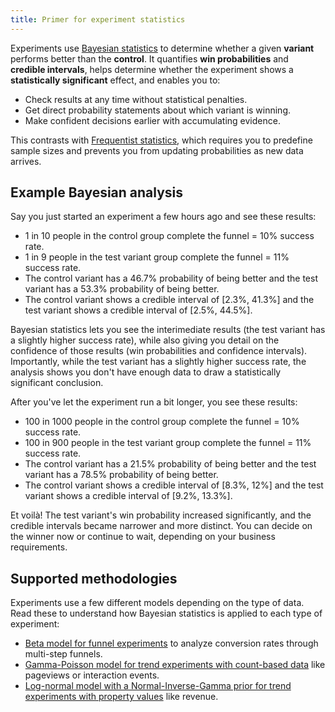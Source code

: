 ```yaml
---
title: Primer for experiment statistics
---
```


Experiments use [Bayesian statistics](https://en.wikipedia.org/wiki/Bayesian_statistics) to determine whether a given **variant** performs better than the **control**. It quantifies **win probabilities** and **credible intervals**, helps determine whether the experiment shows a **statistically significant** effect, and enables you to:

* Check results at any time without statistical penalties.
* Get direct probability statements about which variant is winning.
* Make confident decisions earlier with accumulating evidence.

This contrasts with [Frequentist statistics](https://en.wikipedia.org/wiki/Frequentist_inference), which requires you to predefine sample sizes and prevents you from updating probabilities as new data arrives.

## Example Bayesian analysis

Say you just started an experiment a few hours ago and see these results:
* 1 in 10 people in the control group complete the funnel = 10% success rate.
* 1 in 9 people in the test variant group complete the funnel = 11% success rate.
* The control variant has a 46.7% probability of being better and the test variant has a 53.3% probability of being better.
* The control variant shows a credible interval of [2.3%, 41.3%] and the test variant shows a credible interval of [2.5%, 44.5%].

Bayesian statistics lets you see the interimediate results (the test variant has a slightly higher success rate), while also giving you detail on the confidence of those results (win probabilities and confidence intervals). Importantly, while the test variant has a slightly higher success rate, the analysis shows you don't have enough data to draw a statistically significant conclusion. 

After you've let the experiment run a bit longer, you see these results:
* 100 in 1000 people in the control group complete the funnel = 10% success rate.
* 100 in 900 people in the test variant group complete the funnel = 11% success rate.
* The control variant has a 21.5% probability of being better and the test variant has a 78.5% probability of being better.
* The control variant shows a credible interval of [8.3%, 12%] and the test variant shows a credible interval of [9.2%, 13.3%].

Et voilà! The test variant's win probability increased significantly, and the credible intervals became narrower and more distinct. You can decide on the winner now or continue to wait, depending on your business requirements.

## Supported methodologies

Experiments use a few different models depending on the type of data. Read these to understand how Bayesian statistics is applied to each type of experiment:
* [Beta model for funnel experiments](/docs/experiments/funnels-statistics) to analyze conversion rates through multi-step funnels.
* [Gamma-Poisson model for trend experiments with count-based data](/docs/experiments/trends-count-statistics) like pageviews or interaction events.
* [Log-normal model with a Normal-Inverse-Gamma prior for trend experiments with property values](/docs/experiments/trends-property-value-statistics) like revenue.
